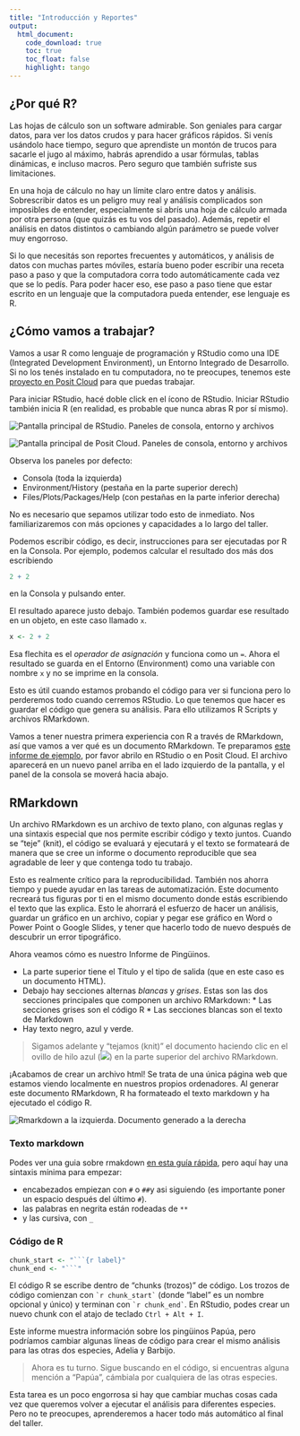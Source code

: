 ```yaml
---
title: "Introducción y Reportes"
output: 
  html_document:
    code_download: true
    toc: true
    toc_float: false
    highlight: tango
---
```


## ¿Por qué R?

Las hojas de cálculo son un software admirable. Son geniales para cargar datos, para ver los datos crudos y para hacer gráficos rápidos. Si venís usándolo hace tiempo, seguro que aprendiste un montón de trucos para sacarle el jugo al máximo, habrás aprendido a usar fórmulas, tablas dinámicas, e incluso macros. Pero seguro que también sufriste sus limitaciones.

En una hoja de cálculo no hay un límite claro entre datos y análisis. Sobrescribir datos es un peligro muy real y análisis complicados son imposibles de entender, especialmente si abrís una hoja de cálculo armada por otra persona (que quizás es tu vos del pasado). Además, repetir el análisis en datos distintos o cambiando algún parámetro se puede volver muy engorroso.

Si lo que necesitás son reportes frecuentes y automáticos, y análisis de datos con muchas partes móviles, estaría bueno poder escribir una receta paso a paso y que la computadora corra todo automáticamente cada vez que se lo pedís. Para poder hacer eso, ese paso a paso tiene que estar escrito en un lenguaje que la computadora pueda entender, ese lenguaje es R.

## ¿Cómo vamos a trabajar?

Vamos a usar R como lenguaje de programación y RStudio como una IDE (Integrated Development Environment), un Entorno Integrado de Desarrollo. Si no los tenés instalado en tu computadora, no te preocupes, tenemos este  [proyecto en Posit Cloud](https://posit.cloud/content/4046044) para que puedas trabajar.

Para iniciar RStudio, hacé doble click en el ícono de RStudio. Iniciar  RStudio también inicia R (en realidad, es probable que nunca abras R por sí mismo).


<img src="img/rstudio-principal.png" alt="Pantalla principal de RStudio. Paneles de consola, entorno y archivos" />

<img src="img/rstudio-cloud-principal.png" alt="Pantalla principal de Posit Cloud. Paneles de consola, entorno y archivos" />

Observa los paneles por defecto:

  * Consola (toda la izquierda)
  * Environment/History (pestaña en la parte superior derech)
  * Files/Plots/Packages/Help (con pestañas en la parte inferior derecha)

No es necesario que sepamos utilizar todo esto de inmediato. Nos familiarizaremos con más opciones y capacidades a lo largo del taller.

Podemos escribir código, es decir, instrucciones para ser ejecutadas por R en la Consola. Por ejemplo, podemos calcular el resultado dos más dos escribiendo

```r
2 + 2
```

en la Consola y pulsando enter. 

El resultado aparece justo debajo. También podemos guardar ese resultado en un objeto, en este caso llamado `x`.

```r
x <- 2 + 2 
```

Esa flechita es el *operador de asignación* y funciona como un `=`. Ahora el resultado se guarda en el Entorno (Environment) como una variable con nombre `x` y no se imprime en la consola. 

Esto es útil cuando estamos probando el código para ver si funciona pero lo perderemos todo cuando cerremos RStudio. Lo que tenemos que hacer es guardar el código que genera su análisis. Para ello utilizamos R Scripts y archivos RMarkdown.

Vamos a tener nuestra primera experiencia con R a través de RMarkdown, así que vamos a ver qué es un documento RMarkdown. Te preparamos [este informe de ejemplo](reporte_pinguinos.Rmd), por favor abrilo en RStudio o en Posit Cloud. El archivo aparecerá en un nuevo panel arriba en el lado izquierdo de la pantalla, y el panel de la consola se moverá hacia abajo.


## RMarkdown

Un archivo RMarkdown es un archivo de texto plano, con algunas reglas y una sintaxis especial que nos permite escribir código y texto juntos. Cuando se "teje" (knit), el código se evaluará y ejecutará y el texto se formateará de manera que se cree un informe o documento reproducible que sea agradable de leer y que contenga todo tu trabajo.

Esto es realmente crítico para la reproducibilidad. También nos ahorra tiempo y puede ayudar en las tareas de automatización. Este documento recreará tus figuras por ti en el mismo documento donde estás escribiendo el texto que las explica. Esto le ahorrará el esfuerzo de hacer un análisis, guardar un gráfico en un archivo, copiar y pegar ese gráfico en Word o Power Point o Google Slides, y tener que hacerlo todo de nuevo después de descubrir un error tipográfico.

Ahora veamos cómo es nuestro Informe de Pingüinos.

* La parte superior tiene el Título y el tipo de salida (que en este caso es un documento HTML).
* Debajo hay secciones alternas _blancas_ y _grises_. Estas son las dos secciones principales que componen un archivo RMarkdown:
      * Las secciones grises son el código R
      * Las secciones blancas son el texto de Markdown
* Hay texto negro, azul y verde.

> Sigamos adelante y "tejamos (knit)" el documento haciendo clic en el ovillo de hilo azul (<img src="img/knit-boton.png">) en la parte superior del archivo RMarkdown. 

¡Acabamos de crear un archivo html! Se trata de una única página web que estamos viendo localmente en nuestros propios ordenadores. Al generar este documento RMarkdown, R ha formateado el texto markdown y ha ejecutado el código R.

<img src="img/markdown-knit.png" alt="Rmarkdown a la izquierda. Documento generado a la derecha"/>

### Texto markdown

Podes ver una guia sobre rmakdown [en esta guía rápida](https://raw.githubusercontent.com/rstudio/cheatsheets/main/translations/spanish/rmarkdown_es.pdf), pero aquí hay una sintaxis mínima para empezar:

* encabezados empiezan con `# ` o `## `y asi siguiendo (es importante poner un espacio después del último `#`).
* las palabras en negrita están rodeadas de `**`
* y las cursiva, con `_`

### Código de R

```r
chunk_start <- "```{r label}"
chunk_end <- "```"
```

El código R se escribe dentro de "chunks (trozos)" de código. Los trozos de código comienzan con `` `r chunk_start` `` (donde "label" es un nombre opcional y único) y terminan con `` `r chunk_end` ``. En RStudio, podes crear un nuevo chunk con el atajo de teclado `Ctrl + Alt + I`.

Este informe muestra información sobre los pingüinos Papúa, pero podríamos cambiar algunas líneas de código para crear el mismo análisis para las otras dos especies, Adelia y Barbijo.

> Ahora es tu turno. Sigue buscando en el código, si encuentras alguna mención a "Papúa", cámbiala por cualquiera de las otras especies. 

Esta tarea es un poco engorrosa si hay que cambiar muchas cosas cada vez que queremos volver a ejecutar el análisis para diferentes especies. Pero no te preocupes, aprenderemos a hacer todo más automático al final del taller. 

